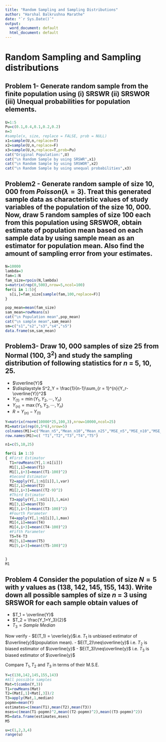 ```yaml
---
title: "Random Sampling and Sampling Distributions"
author: "Harshal Balkrushna Marathe"
date: "`r Sys.Date()`"
output:
  word_document: default
  html_document: default
---
```


# Random Sampling and Sampling distributions

## Problem 1- Generate random sample from the finite population using (i) SRSWR (ii) SRSWOR (iii) Unequal probabilities for population elements.
###
```r
U=1:5
Pu=c(0.1,0.4,0.1,0.2,0.2)
n=3
#sample(x, size, replace = FALSE, prob = NULL)
x1=sample(U,n,replace=T)
x2=sample(U,n,replace=F)
x3=sample(U,n,replace=T,prob=Pu)
cat("Original Population:",U)
cat("\n Random Sample by using SRSWR",x1)
cat("\n Random Sample by using SRSWOR",x2)
cat("\n Random Sample by using unequal probabilities",x3)
```

## Problem2 - Generate random sample of size 10, 000 from  $Poisson(\lambda = 3)$. Treat this generated sample data as  characteristic values of study variables of the population of the size 10, 000. Now, draw 5 random samples of size 100 each from this population using SRSWOR, obtain estimate of population mean based on each sample data by using sample mean as an estimator for population mean. Also find the amount of sampling error from your estimates.
###
```r
N=10000
lambda=3
fam=1:N
fam_size=rpois(N,lambda)
s=matrix(rep(0,500),nrow=5,ncol=100)
for(i in 1:5){
  s[i,]=fam_size[sample(fam,100,replace=F)]
}

pop_mean=mean(fam_size)
sam_mean=rowMeans(s)
cat("\n Population mean",pop_mean)
cat("\n sample mean",sam_mean)
sm=c("s1","s2","s3","s4","s5")
data.frame(sm,sam_mean)
```






## Problem3- Draw 10, 000 samples of size 25 from Normal $(100, 3^2)$ and study the sampling distribution of following statistics for $n$ = 5, 10, 25.


- $\overline{Y}$
- $\displaystyle S^2_Y = \frac{1}{n-1}\sum_{r = 1}^{n}{Y_r-\overline{Y}}^2$
- $Y_{(1)} = \min(Y_1, Y_2, \cdots, Y_n)$
- $Y_{(n)} = \max(Y_1, Y_2, \cdots, Y_n)$
- $R = Y_{(n)}-Y_{(1)}$

```r
Y=matrix(rnorm(10000*25,100,3),nrow=10000,ncol=25)
M1=matrix(rep(0,5*6),nrow=5)
colnames(M1)=c("Mean_n5","Mean_n10","Mean_n25","MSE_n5","MSE_n10","MSE_n25")
row.names(M1)=c( "T1","T2","T3","T4","T5")

n1=c(5,10,25)

for(i in 1:3)
{ #First Estimator
  T1=rowMeans(Y[,1:n1[i]])
  M1[1,i]=mean(T1)
  M1[1,i+3]=mean((T1-100)^2)
  #Second Estimator
  T2=apply(Y[,1:n1[i]],1,var)
  M1[2,i]=mean(T2)
  M1[2,i+3]=mean((T2-9)^2)
  #Third Estimator
  T3=apply(Y[,1:n1[i]],1,min)
  M1[3,i]=mean(T3)
  M1[3,i+3]=mean((T3-100)^2)
  #Fourth Parameter
  T4=apply(Y[,1:n1[i]],1,max)
  M1[4,i]=mean(T4)
  M1[4,i+3]=mean((T4-100)^2)
  #Fifth Parameter
  T5=T4-T3
  M1[5,i]=mean(T5)
  M1[5,i+3]=mean((T5-100)^2)
 
  
}
M1

```

## Problem 4 Consider the population of size $N = 5$ with $y$ values as (138, 142, 145, 155, 143). Write down all possible samples of size $n$ = 3 using SRSWOR for each sample obtain values of
- $T_1 = \overline{Y}$
- $T_2 = \frac{Y_1+Y_3}{2}$
- $T_3 = Sample\ Median$

Now verify 
- $E(T_1) = \overlie{y}$i.e. $T_1$ is unbiased estimator of $\overline{y}$(population mean).
- $E(T_2)\neq\overline{y}$ i.e. $T_2$ is biased estimator of $\overline{y}$
- $E(T_3)\neq\overline{y}$ i.e. $T_3$ is biased estimator of $\overline{y}$

Compare $T_1, T_2$ and $T_3$ in terms of their M.S.E.


```r

Y=c(138,142,145,155,143)
#All possible samples
Mat=t(combn(Y,3))
T1=rowMeans(Mat)
T2=(Mat[,1]+Mat[,3])/2
T3=apply(Mat,1,median)
popmn=mean(Y)
estimates=c(mean(T1),mean(T2),mean(T3))
mses=c(mean(T1-popmn)^2,mean((T2-popmn)^2),mean((T3-popmn)^2))
M5=data.frame(estimates,mses)
M5
```
```r
u=c(1,2,3,4)
range(u) 

```

